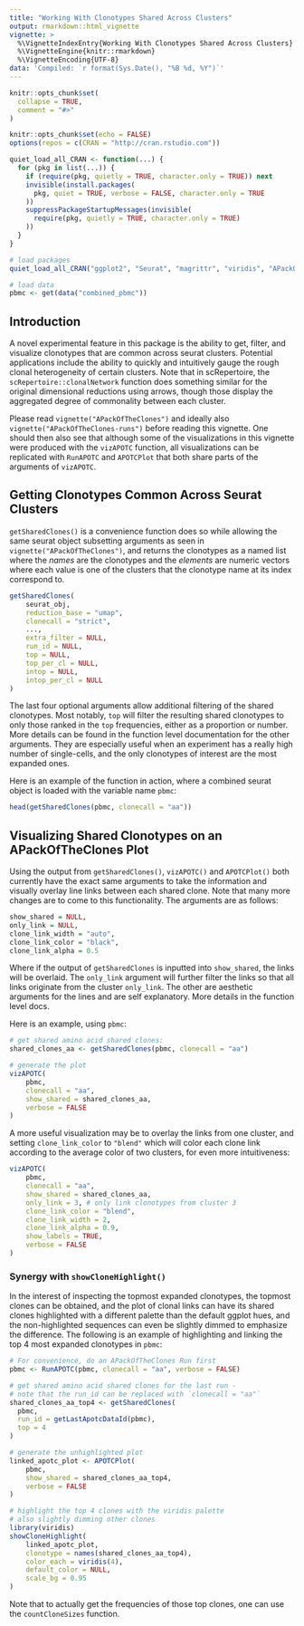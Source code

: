 ```yaml
---
title: "Working With Clonotypes Shared Across Clusters"
output: rmarkdown::html_vignette
vignette: >
  %\VignetteIndexEntry{Working With Clonotypes Shared Across Clusters}
  %\VignetteEngine{knitr::rmarkdown}
  %\VignetteEncoding{UTF-8}
data: 'Compiled: `r format(Sys.Date(), "%B %d, %Y")`'
---
```


```r
knitr::opts_chunk$set(
  collapse = TRUE,
  comment = "#>"
)

knitr::opts_chunk$set(echo = FALSE)
options(repos = c(CRAN = "http://cran.rstudio.com"))

quiet_load_all_CRAN <- function(...) {
  for (pkg in list(...)) {
    if (require(pkg, quietly = TRUE, character.only = TRUE)) next
    invisible(install.packages(
      pkg, quiet = TRUE, verbose = FALSE, character.only = TRUE
    ))
    suppressPackageStartupMessages(invisible(
      require(pkg, quietly = TRUE, character.only = TRUE)
    ))
  }
}

# load packages
quiet_load_all_CRAN("ggplot2", "Seurat", "magrittr", "viridis", "APackOfTheClones")

# load data
pbmc <- get(data("combined_pbmc"))
```

## Introduction

A novel experimental feature in this package is the ability to get, filter, and visualize clonotypes that are common across seurat clusters. Potential applications include the ability to quickly and intuitively gauge the rough clonal heterogeneity of certain clusters. Note that in scRepertoire, the `scRepertoire::clonalNetwork` function does something similar for the original dimensional reductions using arrows, though those display the aggregated degree of commonality between each cluster.

Please read `vignette("APackOfTheClones")` and ideally also `vignette("APackOfTheClones-runs")` before reading this vignette. One should then also see that although some of the visualizations in this vignette were produced with the `vizAPOTC` function, all visualizations can be replicated with `RunAPOTC` and `APOTCPlot` that both share parts of the arguments of `vizAPOTC`.

## Getting Clonotypes Common Across Seurat Clusters

`getSharedClones()` is a convenience function does so while allowing the same seurat object subsetting arguments as seen in `vignette("APackOfTheClones")`, and returns the clonotypes as a named list where the *names* are the clonotypes and the *elements* are numeric vectors where each value is one of the clusters that the clonotype name at its index correspond to.

```R
getSharedClones(
    seurat_obj,
    reduction_base = "umap",
    clonecall = "strict",
    ...,
    extra_filter = NULL,
    run_id = NULL,
    top = NULL,
    top_per_cl = NULL,
    intop = NULL,
    intop_per_cl = NULL
)
```

The last four optional arguments allow additional filtering of the shared clonotypes. Most notably, `top` will filter the resulting shared clonotypes to only those ranked in the `top` frequencies, either as a proportion or number. More details can be found in the function level documentation for the other arguments. They are especially useful when an experiment has a really high number of single-cells, and the only clonotypes of interest are the most expanded ones.

Here is an example of the function in action, where a combined seurat object is loaded with the variable name `pbmc`:

```r
head(getSharedClones(pbmc, clonecall = "aa"))
```

## Visualizing Shared Clonotypes on an APackOfTheClones Plot

Using the output from `getSharedClones()`, `vizAPOTC()` and `APOTCPlot()` both currently have the exact same arguments to take the information and visually overlay line links between each shared clone. Note that many more changes are to come to this functionality. The arguments are as follows:

```R
show_shared = NULL,
only_link = NULL,
clone_link_width = "auto",
clone_link_color = "black",
clone_link_alpha = 0.5
```

Where if the output of `getSharedClones` is inputted into `show_shared`, the links will be overlaid. The `only_link` argument will further filter the links so that all links originate from the cluster `only_link`. The other are aesthetic arguments for the lines and are self explanatory. More details in the function level docs.

Here is an example, using `pbmc`:

```r
# get shared amino acid shared clones:
shared_clones_aa <- getSharedClones(pbmc, clonecall = "aa")

# generate the plot
vizAPOTC(
    pbmc,
    clonecall = "aa",
    show_shared = shared_clones_aa,
    verbose = FALSE
)
```

A more useful visualization may be to overlay the links from one cluster, and setting `clone_link_color` to `"blend"` which will color each clone link according to the average color of two clusters, for even more intuitiveness:

```r
vizAPOTC(
    pbmc,
    clonecall = "aa",
    show_shared = shared_clones_aa,
    only_link = 3, # only link clonotypes from cluster 3
    clone_link_color = "blend",
    clone_link_width = 2,
    clone_link_alpha = 0.9,
    show_labels = TRUE,
    verbose = FALSE
)
```

### Synergy with `showCloneHighlight()`

In the interest of inspecting the topmost expanded clonotypes, the topmost clones can be obtained, and the plot of clonal links can have its shared clones highlighted with a different palette than the default ggplot hues, and the non-highlighted sequences can even be slightly dimmed to emphasize the difference. The following is an example of highlighting and linking the top 4 most expanded clonotypes in `pbmc`:

```r
# For convenience, do an APackOfTheClones Run first
pbmc <- RunAPOTC(pbmc, clonecall = "aa", verbose = FALSE)

# get shared amino acid shared clones for the last run -
# note that the run_id can be replaced with `clonecall = "aa"`
shared_clones_aa_top4 <- getSharedClones(
  pbmc,
  run_id = getLastApotcDataId(pbmc),
  top = 4
)

# generate the unhighlighted plot
linked_apotc_plot <- APOTCPlot(
    pbmc,
    show_shared = shared_clones_aa_top4,
    verbose = FALSE
)

# highlight the top 4 clones with the viridis palette
# also slightly dimming other clones
library(viridis)
showCloneHighlight(
    linked_apotc_plot,
    clonotype = names(shared_clones_aa_top4),
    color_each = viridis(4),
    default_color = NULL,
    scale_bg = 0.95
)
```

Note that to actually get the frequencies of those top clones, one can use the `countCloneSizes` function.
